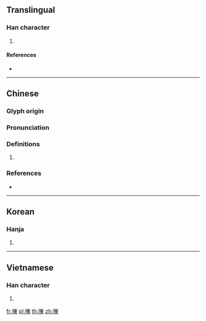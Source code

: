 {{character info/new}}
==Translingual==

===Han character===
{{Han char|rn=30|rad=口|as=15|sn=18|four=|canj=RVID|ids=⿰口樂}}

# {{defn|Han|sort=口15}}

====References====
* {{Han ref|kx=0213.020|dkj=04524|dj=0435.300|hdz=10700.080|uh=569B|ud=22171}}

----

==Chinese==
{{zh-forms|s=𪠸}}

===Glyph origin===
{{Han etym}}

===Pronunciation===
{{zh-pron
|m=hù
|c=huk1
|mc=y
|oc=y
|cat=
}}

===Definitions===
{{zh-hanzi}}

# {{rfdef|zh}}

===References===
* {{R:yue:Jyutping Database}}

----

==Korean==

===Hanja===
{{ko-hanja|hangeul=학|rv=hak|mr=hak}}

# {{defn|lang=ko|sort=口15}}

----

==Vietnamese==

===Han character===
{{vi-hantu|[[nháo]], [[hốt]], [[nhạo]], [[lác]]|rs=口15}}

# {{defn|vi}}

[[fr:嚛]]
[[pl:嚛]]
[[th:嚛]]
[[zh:嚛]]